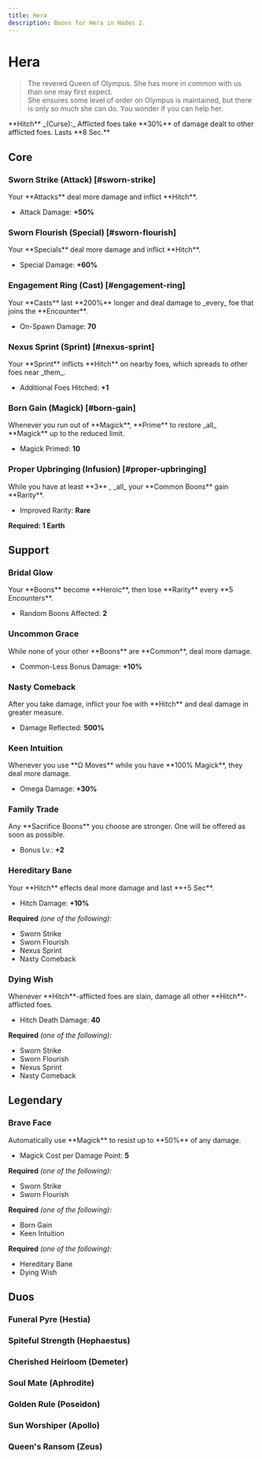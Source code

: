 ```yaml
---
title: Hera
description: Boons for Hera in Hades 2.
---
```




# Hera

> The revered Queen of Olympus. She has more in common with us than one may
> first expect.\
> She ensures some level of order on Olympus is maintained, but there is only so
> much she can do. You wonder if you can help her.

<Boon className="mt-4">
  **Hitch** _(Curse):_ Afflicted foes take **30%** of damage dealt to other
  afflicted foes. Lasts **8 Sec.**
</Boon>

## Core

### Sworn Strike (Attack) [#sworn-strike]

<Boon element="earth">
Your **Attacks** deal more damage and inflict **Hitch**.

- Attack Damage: **+50%**

</Boon>

### Sworn Flourish (Special) [#sworn-flourish]

<Boon element="earth">
Your **Specials** deal more damage and inflict **Hitch**.

- Special Damage: **+60%**

</Boon>

### Engagement Ring (Cast) [#engagement-ring]

<Boon element="earth">
Your **Casts** last **200%** longer and deal damage to _every_ foe that joins the **Encounter**.

- On-Spawn Damage: **70**

</Boon>

### Nexus Sprint (Sprint) [#nexus-sprint]

<Boon element="earth">
Your **Sprint** inflicts **Hitch** on nearby foes, which spreads to other foes near _them_.

- Additional Foes Hitched: **+1**

</Boon>

### Born Gain (Magick) [#born-gain]

<Boon element="earth">
Whenever you run out of **Magick**, **Prime** to restore _all_ **Magick** up to the reduced limit.

- Magick Primed: **10**

</Boon>

### Proper Upbringing (Infusion) [#proper-upbringing]

<Boon>
While you have at least **3** <IconEarth />, _all_ your **Common Boons** gain **Rarity**.

- Improved Rarity: **Rare**

</Boon>

**Required: 1 Earth**

## Support

### Bridal Glow

<Boon element="earth">
Your **Boons** become **Heroic**, then lose **Rarity** every **5 Encounters**.

- Random Boons Affected: **2**

</Boon>

### Uncommon Grace

<Boon  element="earth">
While none of your other **Boons** are **Common**, deal more damage.

- Common-Less Bonus Damage: **+10%**

</Boon>

### Nasty Comeback

<Boon element="earth">
After you take damage, inflict your foe with **Hitch** and deal damage in greater measure.

- Damage Reflected: **500%**

</Boon>

### Keen Intuition

<Boon element="earth">
Whenever you use **Ω Moves** while you have **100% Magick**, they deal more damage.

- Omega Damage: **+30%**

</Boon>

### Family Trade

<Boon element="earth">
Any **Sacrifice Boons** you choose are stronger. One will be offered as soon as possible.

- Bonus Lv.: **+2**

</Boon>

### Hereditary Bane

<Boon element="earth">
Your **Hitch** effects deal more damage and last **+5 Sec**.

- Hitch Damage: **+10%**

</Boon>

**Required** _(one of the following):_

- Sworn Strike
- Sworn Flourish
- Nexus Sprint
- Nasty Comeback

### Dying Wish

<Boon element="earth">
Whenever **Hitch**-afflicted foes are slain, damage all other **Hitch**-afflicted foes.

- Hitch Death Damage: **40**

</Boon>

**Required** _(one of the following):_

- Sworn Strike
- Sworn Flourish
- Nexus Sprint
- Nasty Comeback

## <TextHighlight type="legendary">Legendary</TextHighlight>

### <TextHighlight type="legendary">Brave Face</TextHighlight>

<Boon element="earth">
Automatically use **Magick** to resist up to **50%** of any damage.

- Magick Cost per Damage Point: **5**

</Boon>

**Required** _(one of the following):_

- Sworn Strike
- Sworn Flourish

**Required** _(one of the following):_

- Born Gain
- Keen Intuition

**Required** _(one of the following):_

- Hereditary Bane
- Dying Wish

## <TextHighlight type="duo">Duos</TextHighlight>

### <TextHighlight type="duo">Funeral Pyre</TextHighlight> (Hestia)

<FuneralPyre />

### <TextHighlight type="duo">Spiteful Strength</TextHighlight> (Hephaestus)

<SpitefulStrength />

### <TextHighlight type="duo">Cherished Heirloom</TextHighlight> (Demeter)

<CherishedHeirloom />

### <TextHighlight type="duo">Soul Mate</TextHighlight> (Aphrodite)

<SoulMate />

### <TextHighlight type="duo">Golden Rule</TextHighlight> (Poseidon)

<GoldenRule />

### <TextHighlight type="duo">Sun Worshiper</TextHighlight> (Apollo)

<SunWorshiper />

### <TextHighlight type="duo">Queen's Ransom</TextHighlight> (Zeus)

<QueensRansom />
